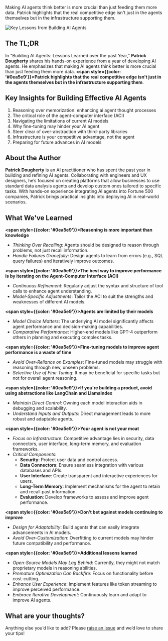 Making AI agents think better is more crucial than just feeding them more data. Patrick highlights that the real competitive edge isn't just in the agents themselves but in the infrastructure supporting them. 

![Key Lessons from Building AI Agents](/static/blog/ai-agent-key-lessons-cover.webp)

## The TL;DR

In "Building AI Agents: Lessons Learned over the past Year," **Patrick Dougherty** shares his hands-on experience from a year of developing AI agents. He emphasizes that making AI agents think better is more crucial than just feeding them more data. **<span style={{color: '#0ea5e9'}}>Patrick highlights that the real competitive edge isn't just in the agents themselves but in the infrastructure supporting them</span>**.

## Key Insights for Building Effective AI Agents

1. Reasoning over memorization: enhancing ai agent thought processes
2. The critical role of the agent-computer interface (ACI)
3. Navigating the limitations of current AI models
4. Why fine-tuning may hinder your AI agent
5. Steer clear of over-abstraction with third-party libraries
6. Infrastructure is your competitive advantage, not the agent
7. Preparing for future advances in AI models

## About the Author

**Patrick Dougherty** is an AI practitioner who has spent the past year in building and refining AI agents. Collaborating with engineers and UX designers, he’s focused on creating platforms that allow businesses to use standard data analysis agents and develop custom ones tailored to specific tasks. With hands-on experience integrating AI agents into Fortune 500 companies, Patrick brings practical insights into deploying AI in real-world scenarios.

## What We've Learned
**<span style={{color: '#0ea5e9'}}>Reasoning is more important than knowledge</span>**
- *Thinking Over Recalling*: Agents should be designed to reason through problems, not just recall information.
- *Handle Failures Gracefully*: Design agents to learn from errors (e.g., SQL query failures) and iteratively improve outcomes.

**<span style={{color: '#0ea5e9'}}>The best way to improve performance is by iterating on the Agent-Computer Interface (ACI)</span>**
- *Continuous Refinement*: Regularly adjust the syntax and structure of tool calls to enhance agent understanding.
- *Model-Specific Adjustments*: Tailor the ACI to suit the strengths and weaknesses of different AI models.

**<span style={{color: '#0ea5e9'}}>Agents are limited by their models</span>**
- *Model Choice Matters*: The underlying AI model significantly affects agent performance and decision-making capabilities.
- *Comparative Performance*: Higher-end models like GPT-4 outperform others in planning and executing complex tasks.

**<span style={{color: '#0ea5e9'}}>Fine-tuning models to improve agent performance is a waste of time</span>**
- *Avoid Over-Reliance on Examples*: Fine-tuned models may struggle with reasoning through new, unseen problems.
- *Selective Use of Fine-Tuning*: It may be beneficial for specific tasks but not for overall agent reasoning.

**<span style={{color: '#0ea5e9'}}>If you're building a product, avoid using abstractions like LangChain and LlamaIndex</span>**
- *Maintain Direct Control*: Owning each model interaction aids in debugging and scalability.
- *Understand Inputs and Outputs*: Direct management leads to more robust and adaptable agents.

**<span style={{color: '#0ea5e9'}}>Your agent is not your moat</span>**
- *Focus on Infrastructure*: Competitive advantage lies in security, data connectors, user interface, long-term memory, and evaluation frameworks.
- *Critical Components*:
    - **Security**: Protect user data and control access.
    - **Data Connectors**: Ensure seamless integration with various databases and APIs.
    - **User Interface**: Create transparent and interactive experiences for users.
    - **Long-Term Memory**: Implement mechanisms for the agent to retain and recall past information.
    - **Evaluation**: Develop frameworks to assess and improve agent performance.

**<span style={{color: '#0ea5e9'}}>Don’t bet against models continuing to improve</span>**
- *Design for Adaptability*: Build agents that can easily integrate advancements in AI models.
- *Avoid Over-Customization*: Overfitting to current models may hinder future compatibility and performance.

**<span style={{color: '#0ea5e9'}}>Additional lessons learned</span>**
- *Open-Source Models May Lag Behind*: Currently, they might not match proprietary models in reasoning abilities.
- *Premature Optimization Can Backfire*: Focus on functionality before cost-cutting.
- *Enhance User Experience*: Implement features like token streaming to improve perceived performance.
- *Embrace Iterative Development*: Continuously learn and adapt to improve AI agents.

## What are your thoughts?

Anything else you’d like to add? Please <a href="https://github.com/Helicone/helicone/pulls" target="_blank" rel="noopener noreferrer">raise an issue</a> and we’d love to share your tips!